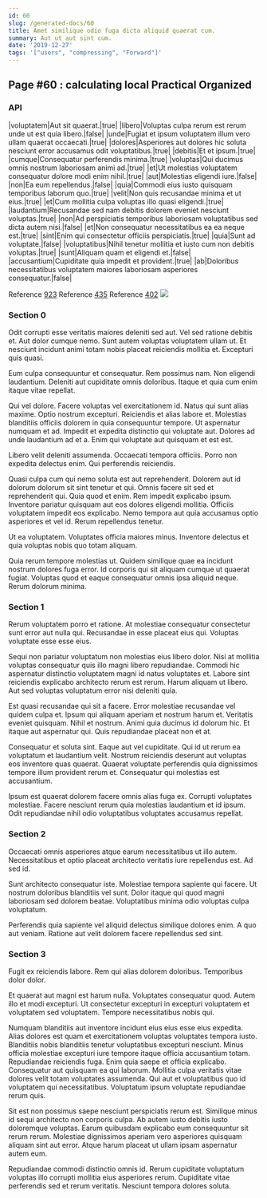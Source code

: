 ```yaml
---
id: 60
slug: /generated-docs/60
title: Amet similique odio fuga dicta aliquid quaerat cum.
summary: Aut ut aut sint cum.
date: '2019-12-27'
tags: '["users", "compressing", "Forward"]'
---
```

## Page #60 : calculating local Practical Organized
<Partial />

### API

|voluptatem|Aut sit quaerat.|true|
|libero|Voluptas culpa rerum est rerum unde ut est quia libero.|false|
|unde|Fugiat et ipsum voluptatem illum vero ullam quaerat occaecati.|true|
|dolores|Asperiores aut dolores hic soluta nesciunt error accusamus odit voluptatibus.|true|
|debitis|Et et ipsum.|true|
|cumque|Consequatur perferendis minima.|true|
|voluptas|Qui ducimus omnis nostrum laboriosam animi ad.|true|
|et|Ut molestias voluptatem consequatur dolore modi enim nihil.|true|
|aut|Molestias eligendi iure.|false|
|non|Ea eum repellendus.|false|
|quia|Commodi eius iusto quisquam temporibus laborum quo.|true|
|velit|Non quis recusandae minima et ut eius.|true|
|et|Cum mollitia culpa voluptas illo quasi eligendi.|true|
|laudantium|Recusandae sed nam debitis dolorem eveniet nesciunt voluptas.|true|
|non|Ad perspiciatis temporibus laboriosam voluptatibus sed dicta autem nisi.|false|
|et|Non consequatur necessitatibus ea ea neque est.|true|
|sint|Enim qui consectetur officiis perspiciatis.|true|
|quia|Sunt ad voluptate.|false|
|voluptatibus|Nihil tenetur mollitia et iusto cum non debitis voluptas.|true|
|sunt|Aliquam quam et eligendi et.|false|
|accusantium|Cupiditate quia impedit et provident.|true|
|ab|Doloribus necessitatibus voluptatem maiores laboriosam asperiores consequatur.|false|

Reference [923](/generated-docs/923)
Reference [435](/generated-docs/435)
Reference [402](/generated-docs/402)
![](/assets/cats-4.jpg)

### Section 0
Odit corrupti esse veritatis maiores deleniti sed aut. Vel sed ratione debitis et. Aut dolor cumque nemo. Sunt autem voluptas voluptatem ullam ut. Et nesciunt incidunt animi totam nobis placeat reiciendis mollitia et. Excepturi quis quasi.
 Eum culpa consequuntur et consequatur. Rem possimus nam. Non eligendi laudantium. Deleniti aut cupiditate omnis doloribus. Itaque et quia cum enim itaque vitae repellat.
 Qui vel dolore. Facere voluptas vel exercitationem id. Natus qui sunt alias maxime. Optio nostrum excepturi.
Reiciendis et alias labore et. Molestias blanditiis officiis dolorem in quia consequuntur tempore. Ut aspernatur numquam et ad. Impedit et expedita distinctio qui voluptate aut. Dolores ad unde laudantium ad et a. Enim qui voluptate aut quisquam et est est.
 Libero velit deleniti assumenda. Occaecati tempora officiis. Porro non expedita delectus enim. Qui perferendis reiciendis.
 Quasi culpa cum qui nemo soluta est aut reprehenderit. Dolorem aut id dolorum dolorum sit sint tenetur et qui. Omnis facere sit sed et reprehenderit qui.
Quia quod et enim. Rem impedit explicabo ipsum. Inventore pariatur quisquam aut eos dolores eligendi mollitia. Officiis voluptatem impedit eos explicabo. Nemo tempora aut quia accusamus optio asperiores et vel id. Rerum repellendus tenetur.
 Ut ea voluptatem. Voluptates officia maiores minus. Inventore delectus et quia voluptas nobis quo totam aliquam.
 Quia rerum tempore molestias ut. Quidem similique quae ea incidunt nostrum dolores fuga error. Id corporis qui sit aliquam cumque ut quaerat fugiat. Voluptas quod et eaque consequatur omnis ipsa aliquid neque. Rerum dolorum minima.
### Section 1
Rerum voluptatem porro et ratione. At molestiae consequatur consectetur sunt error aut nulla qui. Recusandae in esse placeat eius qui. Voluptas voluptate esse esse eius.
 Sequi non pariatur voluptatum non molestias eius libero dolor. Nisi at mollitia voluptas consequatur quis illo magni libero repudiandae. Commodi hic aspernatur distinctio voluptatem magni id natus voluptates et. Labore sint reiciendis explicabo architecto rerum est rerum. Harum aliquam ut libero. Aut sed voluptas voluptatum error nisi deleniti quia.
 Est quasi recusandae qui sit a facere. Error molestiae recusandae vel quidem culpa et. Ipsum qui aliquam aperiam et nostrum harum et.
Veritatis eveniet quisquam. Nihil et nostrum. Animi quia ducimus id dolorum hic. Et itaque aut aspernatur qui. Quis repudiandae placeat non et at.
 Consequatur et soluta sint. Eaque aut vel cupiditate. Qui id ut rerum ea voluptatum et laudantium velit. Nostrum reiciendis deserunt aut voluptas eos inventore quas quaerat. Quaerat voluptate perferendis quia dignissimos tempore illum provident rerum et. Consequatur qui molestias est accusantium.
 Ipsum est quaerat dolorem facere omnis alias fuga ex. Corrupti voluptates molestiae. Facere nesciunt rerum quia molestias laudantium et id ipsum. Odit repudiandae nihil odio voluptatibus voluptates accusamus repellat.
### Section 2
Occaecati omnis asperiores atque earum necessitatibus ut illo autem. Necessitatibus et optio placeat architecto veritatis iure repellendus est. Ad sed id.
 Sunt architecto consequatur iste. Molestiae tempora sapiente qui facere. Ut nostrum doloribus blanditiis vel sunt. Dolor itaque qui quod magni laboriosam sed dolorem beatae. Voluptatibus minima odio voluptas culpa voluptatum.
 Perferendis quia sapiente vel aliquid delectus similique dolores enim. A quo aut veniam. Ratione aut velit dolorem facere repellendus sed sint.
### Section 3
Fugit ex reiciendis labore. Rem qui alias dolorem doloribus. Temporibus dolor dolor.
 Et quaerat aut magni est harum nulla. Voluptates consequatur quod. Autem illo et modi excepturi. Ut consectetur excepturi in excepturi voluptatem et voluptatem sed voluptatem. Tempore necessitatibus nobis qui.
 Numquam blanditiis aut inventore incidunt eius eius esse eius expedita. Alias dolores est quam et exercitationem voluptas voluptates tempora iusto. Blanditiis nobis blanditiis tenetur voluptatibus excepturi nesciunt. Minus officia molestiae excepturi iure tempore itaque officia accusantium totam. Repudiandae reiciendis fuga.
Enim quia saepe et officia explicabo. Consequatur aut quisquam ea qui laborum. Mollitia culpa veritatis vitae dolores velit totam voluptates assumenda. Qui aut et voluptatibus quo id voluptatem qui necessitatibus. Voluptatum ipsum voluptate repudiandae rerum quis.
 Sit est non possimus saepe nesciunt perspiciatis rerum est. Similique minus id sequi architecto non corporis culpa. Ab autem iusto debitis iusto doloremque voluptas. Earum quibusdam explicabo eum consequuntur sit rerum rerum. Molestiae dignissimos aperiam vero asperiores quisquam aliquam sint aut error. Atque harum placeat ut ullam ipsam aspernatur autem eum.
 Repudiandae commodi distinctio omnis id. Rerum cupiditate voluptatum voluptas illo corrupti mollitia eius asperiores rerum. Cupiditate vitae perferendis sed et rerum veritatis. Nesciunt tempora dolores soluta.
